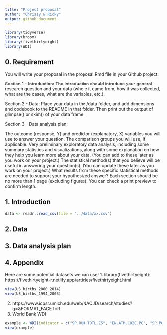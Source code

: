 ```yaml
---
title: "Project proposal"
author: "Chrissy & Ricky"
output: github_document
---
```


```r
library(tidyverse)
library(broom)
library(fivethirtyeight)
library(WDI)
```

## 0. Requirement
You will write your proposal in the proposal.Rmd file in your Github project.

Section 1 - Introduction: The introduction should introduce your general research question and your data (where it came from, how it was collected, what are the cases, what are the variables, etc.).

Section 2 - Data: Place your data in the /data folder, and add dimensions and codebook to the README in that folder. Then print out the output of glimpse() or skim() of your data frame.

Section 3 - Data analysis plan:

The outcome (response, Y) and predictor (explanatory, X) variables you will use to answer your question.
The comparison groups you will use, if applicable.
Very preliminary exploratory data analysis, including some summary statistics and visualizations, along with some explanation on how they help you learn more about your data. (You can add to these later as you work on your project.)
The statistical method(s) that you believe will be useful in answering your question(s). (You can update these later as you work on your project.)
What results from these specific statistical methods are needed to support your hypothesized answer?
Each section should be no more than 1 page (excluding figures). You can check a print preview to confirm length.

## 1. Introduction

```r
data <- readr::read_csv(file = "../data/xx.csv")
```


## 2. Data


## 3. Data analysis plan


## 4. Appendix

Here are some potential datasets we can use!
1. library(fivethirtyeight): https://fivethirtyeight-r.netlify.app/articles/fivethirtyeight.html
```r
view(US_births_2000_2014)
view(US_births_1994_2003)
```
2. https://www.icpsr.umich.edu/web/NACJD/search/studies?q=&FORMAT_FACET=R
3. World Bank WDI
```r
example <- WDI(indicator = c("SP.RUR.TOTL.ZS", "EN.ATM.CO2E.PC", "SP.POP.GROW", extra = TRUE))
view(example)
```


